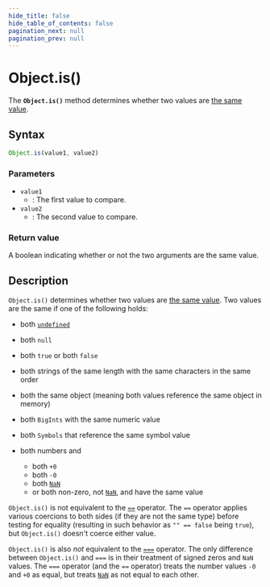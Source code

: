 ```yaml
---
hide_title: false
hide_table_of_contents: false
pagination_next: null
pagination_prev: null
---
```

# Object.is()

The **`Object.is()`** method determines whether two values are [the same value](https://developer.mozilla.org/docs/Web/JavaScript/Equality_comparisons_and_sameness#same-value_equality_using_object.is).

## Syntax

```js
Object.is(value1, value2)
```

### Parameters

- `value1`
  - : The first value to compare.
- `value2`
  - : The second value to compare.

### Return value

A boolean indicating whether or not the two arguments are the same value.

## Description

`Object.is()` determines whether two values are [the same value](https://developer.mozilla.org/docs/Web/JavaScript/Equality_comparisons_and_sameness#same-value_equality_using_object.is). Two values are the same if one of the following holds:

- both [`undefined`](../../globals/undefined.mdx)
- both `null`
- both `true` or both `false`
- both strings of the same length with the same characters in the same order
- both the same object (meaning both values reference the same object in memory)
- both `BigInts` with the same numeric value
- both `Symbols` that reference the same symbol value
- both numbers and

  - both `+0`
  - both `-0`
  - both [`NaN`](../../globals/NaN.mdx)
  - or both non-zero, not [`NaN`](../../globals/NaN.mdx), and have the same value

`Object.is()` is not equivalent to the [`==`](https://developer.mozilla.org/docs/Web/JavaScript/Reference/Operators/Equality) operator. The `==` operator applies various coercions to both sides (if they are not the same type) before testing for equality (resulting in such behavior as `"" == false` being `true`), but `Object.is()` doesn't coerce either value.

`Object.is()` is also _not_ equivalent to the [`===`](https://developer.mozilla.org/docs/Web/JavaScript/Reference/Operators/Strict_equality) operator. The only difference between `Object.is()` and `===` is in their treatment of signed zeros and `NaN` values. The `===` operator (and the `==` operator) treats the number values `-0` and `+0` as equal, but treats [`NaN`](../../globals/NaN.mdx) as not equal to each other.
